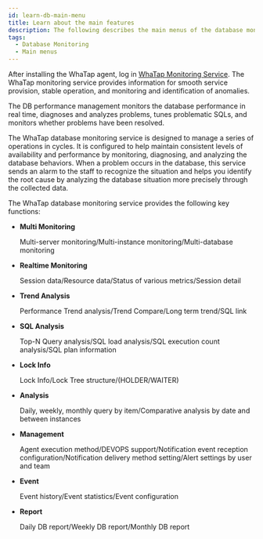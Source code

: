 ```yaml
---
id: learn-db-main-menu
title: Learn about the main features
description: The following describes the main menus of the database monitoring service.
tags:
  - Database Monitoring
  - Main menus
---
```


After installing the WhaTap agent, log in [WhaTap Monitoring Service](https://service.whatap.io). The WhaTap monitoring service provides information for smooth service provision, stable operation, and monitoring and identification of anomalies.

The DB performance management monitors the database performance in real time, diagnoses and analyzes problems, tunes problematic SQLs, and monitors whether problems have been resolved.

The WhaTap database monitoring service is designed to manage a series of operations in cycles. It is configured to help maintain consistent levels of availability and performance by monitoring, diagnosing, and analyzing the database behaviors. When a problem occurs in the database, this service sends an alarm to the staff to recognize the situation and helps you identify the root cause by analyzing the database situation more precisely through the collected data.

The WhaTap database monitoring service provides the following key functions:

- **Multi Monitoring**

  Multi-server monitoring/Multi-instance monitoring/Multi-database monitoring

- **Realtime Monitoring**

  Session data/Resource data/Status of various metrics/Session detail

- **Trend Analysis**

  Performance Trend analysis/Trend Compare/Long term trend/SQL link

- **SQL Analysis**

  Top-N Query analysis/SQL load analysis/SQL execution count analysis/SQL plan information

- **Lock Info**

  Lock Info/Lock Tree structure/(HOLDER/WAITER)

- **Analysis**

  Daily, weekly, monthly query by item/Comparative analysis by date and between instances

- **Management**

  Agent execution method/DEVOPS support/Notification event reception configuration/Notification delivery method setting/Alert settings by user and team

- **Event**

  Event history/Event statistics/Event configuration

- **Report**

  Daily DB report/Weekly DB report/Monthly DB report
